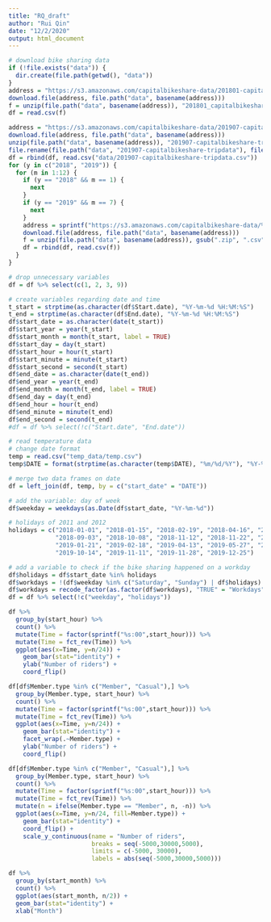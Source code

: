 ```yaml
---
title: "RQ_draft"
author: "Rui Qin"
date: "12/2/2020"
output: html_document
---
```

```r
# download bike sharing data
if (!file.exists("data")) {
  dir.create(file.path(getwd(), "data"))
}
address = "https://s3.amazonaws.com/capitalbikeshare-data/201801-capitalbikeshare-tripdata.zip"
download.file(address, file.path("data", basename(address)))
f = unzip(file.path("data", basename(address)), "201801_capitalbikeshare_tripdata.csv", exdir=file.path("data"))
df = read.csv(f)

address = "https://s3.amazonaws.com/capitalbikeshare-data/201907-capitalbikeshare-tripdata.zip"
download.file(address, file.path("data", basename(address)))
unzip(file.path("data", basename(address)), "201907-capitalbikeshare-tripdata", exdir=file.path("data"))
file.rename(file.path("data", "201907-capitalbikeshare-tripdata"), file.path("data", "201907-capitalbikeshare-tripdata.csv"))
df = rbind(df, read.csv("data/201907-capitalbikeshare-tripdata.csv"))
for (y in c("2018", "2019")) {
  for (m in 1:12) {
    if (y == "2018" && m == 1) {
      next
    }
    if (y == "2019" && m == 7) {
      next
    }
    address = sprintf("https://s3.amazonaws.com/capitalbikeshare-data/%s%02d-capitalbikeshare-tripdata.zip", y,m)
    download.file(address, file.path("data", basename(address)))
    f = unzip(file.path("data", basename(address)), gsub(".zip", ".csv", basename(address)), exdir=file.path("data"))
    df = rbind(df, read.csv(f))
  }
}

# drop unnecessary variables
df = df %>% select(c(1, 2, 3, 9))

# create variables regarding date and time
t_start = strptime(as.character(df$Start.date), "%Y-%m-%d %H:%M:%S")
t_end = strptime(as.character(df$End.date), "%Y-%m-%d %H:%M:%S")
df$start_date = as.character(date(t_start))
df$start_year = year(t_start)
df$start_month = month(t_start, label = TRUE)
df$start_day = day(t_start)
df$start_hour = hour(t_start)
df$start_minute = minute(t_start)
df$start_second = second(t_start)
df$end_date = as.character(date(t_end))
df$end_year = year(t_end)
df$end_month = month(t_end, label = TRUE)
df$end_day = day(t_end)
df$end_hour = hour(t_end)
df$end_minute = minute(t_end)
df$end_second = second(t_end)
#df = df %>% select(!c("Start.date", "End.date"))

# read temperature data
# change date format
temp = read.csv("temp_data/temp.csv")
temp$DATE = format(strptime(as.character(temp$DATE), "%m/%d/%Y"), "%Y-%m-%d")

# merge two data frames on date
df = left_join(df, temp, by = c("start_date" = "DATE"))

# add the variable: day of week
df$weekday = weekdays(as.Date(df$start_date, "%Y-%m-%d"))

# holidays of 2011 and 2012
holidays = c("2018-01-01", "2018-01-15", "2018-02-19", "2018-04-16", "2018-05-28", "2018-07-04",
             "2018-09-03", "2018-10-08", "2018-11-12", "2018-11-22", "2018-12-25", "2019-01-01",
             "2019-01-21", "2019-02-18", "2019-04-13", "2019-05-27", "2019-07-04", "2019-09-02",
             "2019-10-14", "2019-11-11", "2019-11-28", "2019-12-25")

# add a variable to check if the bike sharing happened on a workday
df$holidays = df$start_date %in% holidays
df$workdays = !(df$weekday %in% c("Saturday", "Sunday") | df$holidays)
df$workdays = recode_factor(as.factor(df$workdays), "TRUE" = "Workdays", "FALSE" = "Non-workdays")
df = df %>% select(!c("weekday", "holidays"))
```


```r
df %>% 
  group_by(start_hour) %>% 
  count() %>% 
  mutate(Time = factor(sprintf("%s:00",start_hour))) %>%
  mutate(Time = fct_rev(Time)) %>%
  ggplot(aes(x=Time, y=n/24)) +
    geom_bar(stat="identity") +
    ylab("Number of riders") +
    coord_flip()
```


```r
df[df$Member.type %in% c("Member", "Casual"),] %>% 
  group_by(Member.type, start_hour) %>% 
  count() %>% 
  mutate(Time = factor(sprintf("%s:00",start_hour))) %>%
  mutate(Time = fct_rev(Time)) %>%
  ggplot(aes(x=Time, y=n/24)) +
    geom_bar(stat="identity") +
    facet_wrap(.~Member.type) +
    ylab("Number of riders") +
    coord_flip()
```
```r
df[df$Member.type %in% c("Member", "Casual"),] %>% 
  group_by(Member.type, start_hour) %>% 
  count() %>% 
  mutate(Time = factor(sprintf("%s:00",start_hour))) %>%
  mutate(Time = fct_rev(Time)) %>%
  mutate(n = ifelse(Member.type == "Member", n, -n)) %>%
  ggplot(aes(x=Time, y=n/24, fill=Member.type)) + 
    geom_bar(stat="identity") +
    coord_flip() +
    scale_y_continuous(name = "Number of riders", 
                       breaks = seq(-5000,30000,5000), 
                       limits = c(-5000, 30000),
                       labels = abs(seq(-5000,30000,5000)))
```

```r
df %>%
  group_by(start_month) %>%
  count() %>%
  ggplot(aes(start_month, n/2)) +
  geom_bar(stat="identity") +
  xlab("Month")
```


